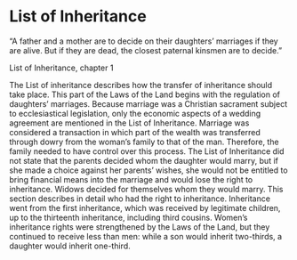 
# List of Inheritance

“A father and a mother are to decide on their daughters’ marriages if they are alive. But if they are dead, the closest paternal kinsmen are to decide.”

List of Inheritance, chapter 1

<SubPages meta={meta} />

The List of inheritance describes how the transfer of inheritance should take place. This part of the Laws of the Land begins with the regulation of daughters’ marriages. Because marriage was a Christian sacrament subject to ecclesiastical legislation, only the economic aspects of a wedding agreement are mentioned in the List of Inheritance. Marriage was considered a transaction in which part of the wealth was transferred through dowry from the woman’s family to that of the man. Therefore, the family needed to have control over this process. The List of Inheritance did not state that the parents decided whom the daughter would marry, but if she made a choice against her parents’ wishes, she would not be entitled to bring financial means into the marriage and would lose the right to inheritance. Widows decided for themselves whom they would marry. This section describes in detail who had the right to inheritance. Inheritance went from the first inheritance, which was received by legitimate children, up to the thirteenth inheritance, including third cousins. Women’s inheritance rights were strengthened by the Laws of the Land, but they continued to receive less than men: while a son would inherit two-thirds, a daughter would inherit one-third.